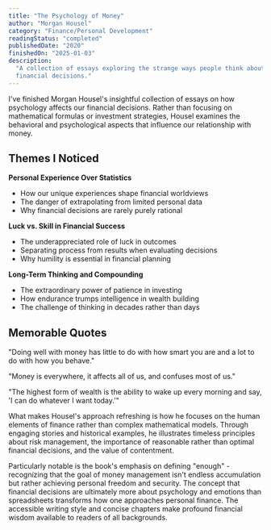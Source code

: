 ```yaml
---
title: "The Psychology of Money"
author: "Morgan Housel"
category: "Finance/Personal Development"
readingStatus: "completed"
publishedDate: "2020"
finishedOn: "2025-01-03"
description:
  "A collection of essays exploring the strange ways people think about money and how to make better
  financial decisions."
---
```


I've finished Morgan Housel's insightful collection of essays on how psychology affects our
financial decisions. Rather than focusing on mathematical formulas or investment strategies, Housel
examines the behavioral and psychological aspects that influence our relationship with money.

## Themes I Noticed

**Personal Experience Over Statistics**

- How our unique experiences shape financial worldviews
- The danger of extrapolating from limited personal data
- Why financial decisions are rarely purely rational

**Luck vs. Skill in Financial Success**

- The underappreciated role of luck in outcomes
- Separating process from results when evaluating decisions
- Why humility is essential in financial planning

**Long-Term Thinking and Compounding**

- The extraordinary power of patience in investing
- How endurance trumps intelligence in wealth building
- The challenge of thinking in decades rather than days

## Memorable Quotes

"Doing well with money has little to do with how smart you are and a lot to do with how you behave."

"Money is everywhere, it affects all of us, and confuses most of us."

"The highest form of wealth is the ability to wake up every morning and say, 'I can do whatever I
want today.'"

What makes Housel's approach refreshing is how he focuses on the human elements of finance rather
than complex mathematical models. Through engaging stories and historical examples, he illustrates
timeless principles about risk management, the importance of reasonable rather than optimal
financial decisions, and the value of contentment.

Particularly notable is the book's emphasis on defining "enough" - recognizing that the goal of
money management isn't endless accumulation but rather achieving personal freedom and security. The
concept that financial decisions are ultimately more about psychology and emotions than spreadsheets
transforms how one approaches personal finance. The accessible writing style and concise chapters
make profound financial wisdom available to readers of all backgrounds.
